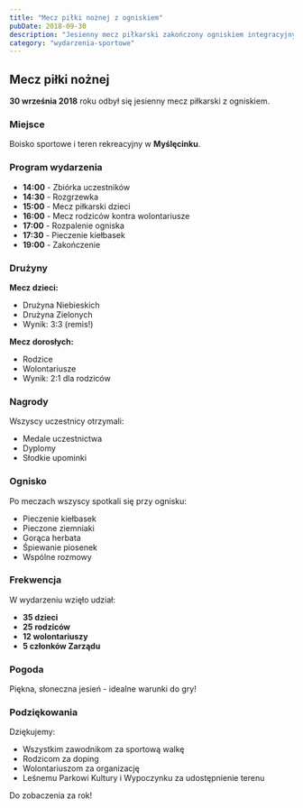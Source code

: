 ```yaml
---
title: "Mecz piłki nożnej z ogniskiem"
pubDate: 2018-09-30
description: "Jesienny mecz piłkarski zakończony ogniskiem integracyjnym."
category: "wydarzenia-sportowe"
---
```


## Mecz piłki nożnej

**30 września 2018** roku odbył się jesienny mecz piłkarski z ogniskiem.

### Miejsce

Boisko sportowe i teren rekreacyjny w **Myślęcinku**.

### Program wydarzenia

- **14:00** - Zbiórka uczestników
- **14:30** - Rozgrzewka
- **15:00** - Mecz piłkarski dzieci
- **16:00** - Mecz rodziców kontra wolontariusze
- **17:00** - Rozpalenie ogniska
- **17:30** - Pieczenie kiełbasek
- **19:00** - Zakończenie

### Drużyny

**Mecz dzieci:**
- Drużyna Niebieskich
- Drużyna Zielonych
- Wynik: 3:3 (remis!)

**Mecz dorosłych:**
- Rodzice
- Wolontariusze
- Wynik: 2:1 dla rodziców

### Nagrody

Wszyscy uczestnicy otrzymali:
- Medale uczestnictwa
- Dyplomy
- Słodkie upominki

### Ognisko

Po meczach wszyscy spotkali się przy ognisku:
- Pieczenie kiełbasek
- Pieczone ziemniaki
- Gorąca herbata
- Śpiewanie piosenek
- Wspólne rozmowy

### Frekwencja

W wydarzeniu wzięło udział:
- **35 dzieci**
- **25 rodziców**
- **12 wolontariuszy**
- **5 członków Zarządu**

### Pogoda

Piękna, słoneczna jesień - idealne warunki do gry!

### Podziękowania

Dziękujemy:
- Wszystkim zawodnikom za sportową walkę
- Rodzicom za doping
- Wolontariuszom za organizację
- Leśnemu Parkowi Kultury i Wypoczynku za udostępnienie terenu

Do zobaczenia za rok!